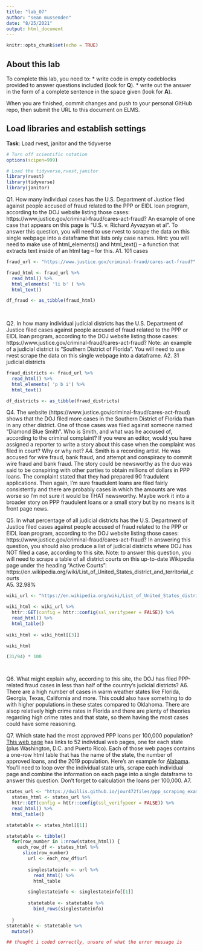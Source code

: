 ```yaml
---
title: "lab_07"
author: "sean mussenden"
date: "8/25/2021"
output: html_document
---
```


```r
knitr::opts_chunk$set(echo = TRUE)
```

## About this lab

To complete this lab, you need to:
* write code in empty codeblocks provided to answer questions included (look for **Q**).
* write out the answer in the form of a complete sentence in the space given (look for **A**).

When you are finished, commit changes and push to your personal GitHub repo, then submit the URL to this document on ELMS.

## Load libraries and establish settings
**Task**: Load rvest, janitor and the tidyverse
```r
# Turn off scientific notation
options(scipen=999)

# Load the tidyverse,rvest,janitor
library(rvest)
library(tidyverse)
library(janitor)
```


Q1. How many individual cases has the U.S. Department of Justice filed against people accused of fraud related to the PPP or EIDL loan program, according to the DOJ website listing those cases: https://www.justice.gov/criminal-fraud/cares-act-fraud?  An example of one case that appears on this page is "U.S. v. Richard Ayvazyan et al". To answer this question, you will need to use rvest to scrape the data on this single webpage into a dataframe that lists only case names. Hint: you will need to make use of html_elements() and html_text() -- a function that extracts text inside of an html tag -- for this.
A1. 101 cases

```r
fraud_url <- "https://www.justice.gov/criminal-fraud/cares-act-fraud?"

fraud_html <- fraud_url %>% 
  read_html() %>%
  html_elements( 'li b' ) %>% 
  html_text()

df_fraud <- as_tibble(fraud_html)
  
 
```

Q2. In how many individual judicial districts has the U.S. Department of Justice filed cases against people accused of fraud related to the PPP or EIDL loan program, according to the DOJ website listing those cases: https://www.justice.gov/criminal-fraud/cares-act-fraud?  Note: an example of a judicial district is "Southern District of Florida". You will need to use rvest scrape the data on this single webpage into a dataframe.
A2. 31 judicial districts

```r
fraud_districts <- fraud_url %>% 
  read_html() %>% 
  html_elements( 'p b i') %>% 
  html_text()

df_districts <- as_tibble(fraud_districts)


```

Q4. The website (https://www.justice.gov/criminal-fraud/cares-act-fraud) shows that the DOJ filed more cases in the Southern District of Florida than in any other district. One of those cases was filed against someone named "Diamond Blue Smith". Who is Smith, and what was he accused of, according to the criminal complaint? If you were an editor, would you have assigned a reporter to write a story about this case when the complaint was filed in court? Why or why not?
A4. 
Smith is a recording artist. He was accused for wire fraud, bank fraud, and attempt and conspiracy to commit wire fraud and bank fraud. The story could be newsworthy as the duo was said to be conspiring with other parties to obtain millions of dollars in PPP loans. The complaint stated that they had prepared 90 fraudulent applications. Then again, I'm sure fraudulent loans are filed fairly consistently and there are probably cases in which the amounts are was worse so I'm not sure it would be THAT newsworthy. Maybe work it into a broader story on PPP fraudulent loans or a small story but by no means is it front page news. 

Q5. In what percentage of all judicial districts has the U.S. Department of Justice filed cases against people accused of fraud related to the PPP or EIDL loan program, according to the DOJ website listing those cases: https://www.justice.gov/criminal-fraud/cares-act-fraud? In answering this question, you should also produce a list of judicial districts where DOJ has NOT filed a case, according to this site.  Note: to answer this question, you will need to scrape a table of all district courts on this up-to-date Wikipedia page under the heading "Active Courts": https://en.wikipedia.org/wiki/List_of_United_States_district_and_territorial_courts  
A5.
32.98%


```r
wiki_url <- "https://en.wikipedia.org/wiki/List_of_United_States_district_and_territorial_courts"

wiki_html <- wiki_url %>% 
  httr::GET(config = httr::config(ssl_verifypeer = FALSE)) %>%
  read_html() %>% 
  html_table()
   
wiki_html <- wiki_html[[3]]

wiki_html

(31/94) * 100




```
Q6. What might explain why, according to this site, the DOJ has filed PPP-related fraud cases in less than half of the country's judicial districts?
A6. 
There are a high number of cases in warm weather states like Florida, Georgia, Texas, California and more. This could also have something to do with higher populations in these states compared to Oklahoma. There are alsop relatively high crime rates in Florida and there are plenty of theories regarding high crime rates and that state, so them having the most cases could have some reasoning. 

Q7. Which state had the most approved PPP loans per 100,000 population? [This web page](https://dwillis.github.io/jour472files/ppp_scraping_example/index.html) has links to 52 individual web pages, one for each state (plus Washington, D.C. and Puerto Rico). Each of those web pages contains a one-row html table that has the name of the state, the number of approved loans, and the 2019 population. Here's an example for [Alabama](https://dwillis.github.io/jour472files/ppp_scraping_example/states/alabama.html). You'll need to loop over the individual state urls, scrape each individual page and combine the information on each page into a single dataframe to answer this question. Don't forget to calculation the loans per 100,000.
A7.
```r
states_url <- "https://dwillis.github.io/jour472files/ppp_scraping_example/index.html"
  states_html <- states_url %>% 
  httr::GET(config = httr::config(ssl_verifypeer = FALSE)) %>%
  read_html() %>% 
  html_table()

statetable <- states_html[[1]]

statetable <- tibble()
  for(row_number in 1:nrow(states_html)) {
    each_row_df <- states_html %>% 
      slice(row_number)
        url <- each_row_df$url
        
        singlestateinfo <- url %>% 
          read_html() %>% 
          html_table

        singlestateinfo <- singlestateinfo[[1]]
        
        statetable <- statetable %>% 
          bind_rows(singlestateinfo)
        
  }
statetable <- statetable %>% 
  mutate()

## thought i coded correctly, unsure of what the error message is
```
